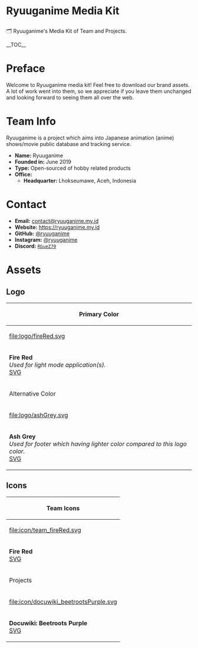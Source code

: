 <h1>Ryuuganime Media Kit</h1>
🗂 Ryuuganime's Media Kit of Team and Projects.

__TOC__

= Preface =
Welcome to Ryuuganime media kit! Feel free to download our brand assets. A lot of work went into them, so we appreciate if you leave them unchanged and looking forward to seeing them all over the web.

= Team Info =
Ryuuganime is a project which aims into Japanese animation (anime) shows/movie public database and tracking service. 
*'''Name:''' Ryuuganime
*'''Founded in:''' June 2019
*'''Type:''' Open-sourced of hobby related products
*'''Office:'''
**'''Headquarter:''' Lhokseumawe, Aceh, Indonesia

= Contact =
*'''Email:''' [mailto:contact@ryuuganime.my.id contact@ryuuganime.my.id]
*'''Website:''' [https://ryuuganime.my.id https://ryuuganime.my.id]
*'''GitHub:''' [https://github.com/ryuuganime @ryuuganime]
*'''Instagram:''' [https://instagram.com/ryuuganime @ryuuganime]
*'''Discord:''' [https://discord.gg/RGueZ79 <code>RGueZ79</code>]

= Assets =
== Logo ==
{|class="wikitable"
!colspan="2"|Primary Color
|-
![[file:logo/fireRed.svg]]
![[file:logo/chromiumSilver.svg]]
|-
|'''Fire Red'''<br/>
''Used for light mode application(s).''<br/>
[[logo/fireRed.svg|SVG]]
|'''Chromium Silver'''<br/>
''Used for dark mode application(s).''<br/>
[[logo/chromiumSilver.svg|SVG]]
|-
!colspan="2"|Alternative Color
|-
![[file:logo/ashGrey.svg]]
![[file:logo/plainWhite.svg]]
|-
|'''Ash Grey'''<br/>
''Used for footer which having lighter color compared to this logo color.''<br/>
[[logo/ashGrey.svg|SVG]]
|'''Plain White'''<br/>
''Used for colored background.''<br/>
[[logo/plainWhite.svg|SVG]]
|}

== Icons ==
{|
!colspan="3"|Team Icons
|-
![[file:icon/team_fireRed.svg]]
![[file:icon/team_chromiumSilver.svg]]
![[file:icon/team_plainWhite.svg]]
|-
|'''Fire Red'''<br/>
[[icon/team_fireRed.svg|SVG]]
|'''Chromium Silver'''<br/>
[[icon/team_chromiumSilver.svg|SVG]]
|'''Plain White'''<br/>
[[icon/team_plainWhite.svg|SVG]]
|-
!colspan="3"|Projects
|-
![[file:icon/docuwiki_beetrootsPurple.svg]]
![[file:icon/instatus_heartRed.svg]]
![[file:icon/scraper_quartzWhite.svg]]
|-
|'''Docuwiki: Beetroots Purple'''<br/>
[[icon/docuwiki_beetrootsPurple.svg|SVG]]
|'''Status: Heart Red'''<br/>
[[icon/instatus_heartRed.svg|SVG]]
|'''Scraper: Quartz White'''
[[icon/scraper_quartzWhite.svg|SVG]]
|}